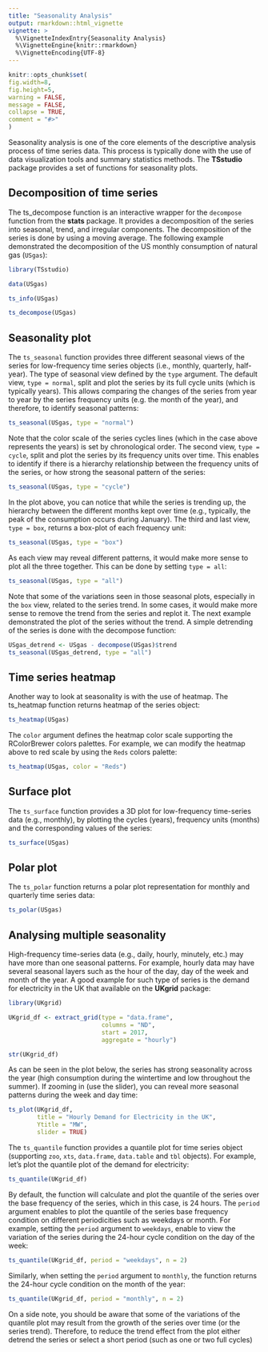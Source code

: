 ```yaml
---
title: "Seasonality Analysis"
output: rmarkdown::html_vignette
vignette: >
  %\VignetteIndexEntry{Seasonality Analysis}
  %\VignetteEngine{knitr::rmarkdown}
  %\VignetteEncoding{UTF-8}
---
```


```r
knitr::opts_chunk$set(
fig.width=8, 
fig.height=5,
warning = FALSE, 
message = FALSE,
collapse = TRUE,
comment = "#>"
)
```


Seasonality analysis is one of the core elements of the descriptive analysis process of time series data. This process is typically done with the use of data visualization tools and summary statistics methods. The **TSstudio** package provides a set of functions for seasonality plots.

## Decomposition of time series

The ts_decompose function is an interactive wrapper for the `decompose` function from the **stats** package. It provides a decomposition of the series into seasonal, trend, and irregular components. The decomposition of the series is done by using a moving average.  The following example demonstrated the decomposition of the US monthly consumption of natural gas (`USgas`):

```r
library(TSstudio)

data(USgas)

ts_info(USgas)

ts_decompose(USgas)
```


## Seasonality plot

The `ts_seasonal` function provides three different seasonal views of the series for low-frequency time series objects (i.e., monthly, quarterly, half-year). The type of seasonal view defined by the `type` argument. The default view, `type = normal`, split and plot the series by its full cycle units (which is typically years). This allows comparing the changes of the series from year to year by the series frequency units (e.g. the month of the year), and therefore, to identify seasonal patterns:

```r
ts_seasonal(USgas, type = "normal")
```

Note that the color scale of the series cycles lines (which in the case above represents the years) is set by chronological order. The second view, `type = cycle`, split and plot the series by its frequency units over time. This enables to identify if there is a hierarchy relationship between the frequency units of the series, or how strong the seasonal pattern of the series:

```r
ts_seasonal(USgas, type = "cycle")
```

In the plot above, you can notice that while the series is trending up, the hierarchy between the different months kept over time (e.g., typically, the peak of the consumption occurs during January). The third and last view, `type = box`, returns a box-plot of each frequency unit:

```r
ts_seasonal(USgas, type = "box")
```

As each view may reveal different patterns, it would make more sense to plot all the three together. This can be done by setting `type = all`:

```r
ts_seasonal(USgas, type = "all")
```

Note that some of the variations seen in those seasonal plots, especially in the `box` view,  related to the series trend. In some cases, it would make more sense to remove the trend from the series and replot it. The next example demonstrated the plot of the series without the trend. A simple detrending of the series is done with the decompose function:

```r
USgas_detrend <- USgas - decompose(USgas)$trend
ts_seasonal(USgas_detrend, type = "all")
```


## Time series heatmap

Another way to look at seasonality is with the use of heatmap. The ts_heatmap function returns heatmap of the series object:

```r
ts_heatmap(USgas)
```

The `color` argument defines the heatmap color scale supporting the RColorBrewer colors palettes. For example, we can modify the heatmap above to red scale by using the `Reds` colors palette:

```r
ts_heatmap(USgas, color = "Reds")
```

## Surface plot

The `ts_surface` function provides a 3D plot for low-frequency time-series data (e.g., monthly), by plotting the cycles (years), frequency units (months) and the corresponding values of the series:

```r
ts_surface(USgas)
```


## Polar plot

The `ts_polar` function returns a polar plot representation for monthly and quarterly time series data:

```r
ts_polar(USgas)
```


## Analysing multiple seasonality

High-frequency time-series data (e.g., daily, hourly, minutely, etc.) may have more than one seasonal patterns. For example, hourly data may have several seasonal layers such as the hour of the day, day of the week and month of the year. A good example for such type of series is the demand for electricity in the UK that available on the **UKgrid** package:

```r
library(UKgrid)

UKgrid_df <- extract_grid(type = "data.frame", 
                          columns = "ND",
                          start = 2017,
                          aggregate = "hourly")

str(UKgrid_df)
```

As can be seen in the plot below, the series has strong seasonality across the year (high consumption during the wintertime and low throughout the summer). If zooming in (use the slider), you can reveal more seasonal patterns during the week and day time:

```r
ts_plot(UKgrid_df,
        title = "Hourly Demand for Electricity in the UK",
        Ytitle = "MW", 
        slider = TRUE)
```

The `ts_quantile` function provides a quantile plot for time series object (supporting `zoo`, `xts`, `data.frame`, `data.table` and `tbl` objects). For example, let's plot the quantile plot of the demand for electricity:

```r
ts_quantile(UKgrid_df)
```

By default, the function will calculate and plot the quantile of the series over the base frequency of the series, which in this case, is 24 hours. The `period` argument enables to plot the quantile of the series base frequency condition on different periodicities such as weekdays or month.  For example, setting the `period` argument to `weekdays`, enable to view the variation of the series during the 24-hour cycle condition on the day of the week:

```r
ts_quantile(UKgrid_df, period = "weekdays", n = 2)
```

Similarly, when setting the `period` argument to `monthly`, the function returns the 24-hour cycle condition on the month of the year:

```r
ts_quantile(UKgrid_df, period = "monthly", n = 2)
```

On a side note, you should be aware that some of the variations of the quantile plot may result from the growth of the series over time (or the series trend). Therefore, to reduce the trend effect from the plot either detrend the series or select a short period (such as one or two full cycles)